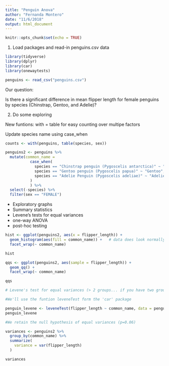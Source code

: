 ```yaml
---
title: "Penguin Anova"
author: "Fernanda Montero"
date: "11/6/2018"
output: html_document
---
```


```r
knitr::opts_chunk$set(echo = TRUE)
```

1. Load packages and read-in penguins.csv data
```r
library(tidyverse)
library(dplyr)
library(car)
library(onewaytests)

penguins <- read_csv("penguins.csv")

```

Our question:

Is there a significant difference in mean flipper length for female penguins by species (Chinstrap, Gentoo, and Adelie)?

2. Do some exploring

New funtions: with = table for easy counting over multipe factors

Update species name using case_when

```r

counts <- with(penguins, table(species, sex))

penguins2 <- penguins %>% 
  mutate(common_name =
           case_when(
             species == "Chinstrap penguin (Pygoscelis antarctica)" ~ "Chinstrap",
             species == "Gentoo penguin (Pygoscelis papua)" ~ "Gentoo",
             species == "Adelie Penguin (Pygoscelis adeliae)" ~ "Adelie"
           ) 
           ) %>% 
  select(-species) %>% 
  filter(sex == "FEMALE")


```

- Exploratory graphs
- Summary statistics
- Levene's tests for equal variances 
- one-way ANOVA
- post-hoc testing

```r

hist <- ggplot(penguins2, aes(x = flipper_length)) +
  geom_histogram(aes(fill = common_name)) +   # data does look normally distributed and 
  facet_wrap(~ common_name)

hist

qqs <- ggplot(penguins2, aes(sample = flipper_length)) +
  geom_qq() +  
  facet_wrap(~ common_name)

qqs

# Levene's test for equal variances (> 2 groups... if you have two groups, use the F-test for equal variances)

#We'll use the funtion leveneTest form the 'car' package

penguin_levene <- leveneTest(flipper_length ~ common_name, data = penguins2)
penguin_levene

#We retain the null hypothesis of equal variances (p=0.06)

variances <- penguins2 %>% 
  group_by(common_name) %>% 
  summarize(
    variance = var(flipper_length)
  )

variances

```




